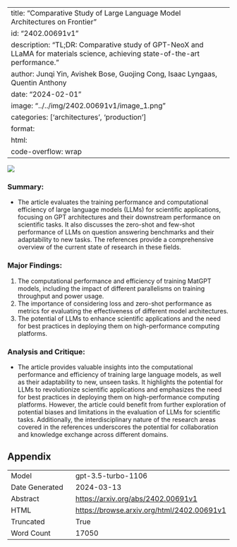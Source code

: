 
---
title: "Comparative Study of Large Language Model Architectures on Frontier"
id: "2402.00691v1"
description: "TL;DR: Comparative study of GPT-NeoX and LLaMA for materials science, achieving state-of-the-art performance."
author: Junqi Yin, Avishek Bose, Guojing Cong, Isaac Lyngaas, Quentin Anthony
date: "2024-02-01"
image: "../../img/2402.00691v1/image_1.png"
categories: ['architectures', 'production']
format:
  html:
    code-overflow: wrap
---

![](../../img/2402.00691v1/image_1.png)

### Summary:
- The article evaluates the training performance and computational efficiency of large language models (LLMs) for scientific applications, focusing on GPT architectures and their downstream performance on scientific tasks. It also discusses the zero-shot and few-shot performance of LLMs on question answering benchmarks and their adaptability to new tasks. The references provide a comprehensive overview of the current state of research in these fields.

### Major Findings:
1. The computational performance and efficiency of training MatGPT models, including the impact of different parallelisms on training throughput and power usage.
2. The importance of considering loss and zero-shot performance as metrics for evaluating the effectiveness of different model architectures.
3. The potential of LLMs to enhance scientific applications and the need for best practices in deploying them on high-performance computing platforms.

### Analysis and Critique:
- The article provides valuable insights into the computational performance and efficiency of training large language models, as well as their adaptability to new, unseen tasks. It highlights the potential for LLMs to revolutionize scientific applications and emphasizes the need for best practices in deploying them on high-performance computing platforms. However, the article could benefit from further exploration of potential biases and limitations in the evaluation of LLMs for scientific tasks. Additionally, the interdisciplinary nature of the research areas covered in the references underscores the potential for collaboration and knowledge exchange across different domains.

## Appendix

|          |          |
|----------|----------|
| Model     | gpt-3.5-turbo-1106       |
| Date Generated     | 2024-03-13       |
| Abstract | [https://arxiv.org/abs/2402.00691v1](https://arxiv.org/abs/2402.00691v1)        |
| HTML     | [https://browse.arxiv.org/html/2402.00691v1](https://browse.arxiv.org/html/2402.00691v1)       |
| Truncated       | True       |
| Word Count       | 17050       |